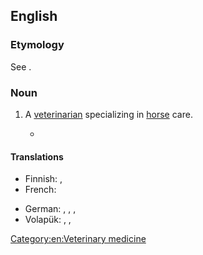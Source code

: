 ==English==

===Etymology===
See {{m|en|hippiatry}}.

===Noun===
{{en-noun}}

# {{lb|en|rare}} A [[veterinarian]] specializing in [[horse]] care.
#* {{quote-book|en|year=1905|title=American Medicine|volume=10|section=Clinical Notes and Correspondence: A Medical Medley|passage=Do you take me for a '''hippiater''' or are you unfamiliar with medical deontology?|url=http://books.google.com/books?id=Zu8bAQAAMAAJ&pg=PA936&dq=%22a+hippiater%22&hl=en&ei=TNTyTaqGB8Sbtwe5_MmDBw&sa=X&oi=book_result&ct=result&resnum=2&ved=0CC4Q6AEwAQ#v=onepage&q=%22a%20hippiater%22&f=false}}

====Translations====
{{trans-top|veterinarian specialized in horses}}
* Finnish: {{t|fi|hippiatri}}, {{t|fi|hevoslääkäri}}
* French: {{t+|fr|hippiatre|m}}
{{trans-mid}}
* German: {{t|de|Pferdearzt|m}}, {{t|de|Pferdeärztin|f}}, {{t|de|Rossarzt|m}}, {{t|de|Rossärztin|f}}
* Volapük: {{qualifier|♂♀}} {{t|vo|jevodisanan}}, {{qualifier|♂}} {{t|vo|jevodihisanan}}, {{qualifier|♀}} {{t|vo|jevodijisanan}}
{{trans-bottom}}

[[Category:en:Veterinary medicine]]